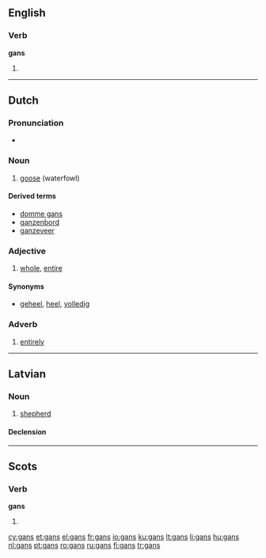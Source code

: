{{see|Gans}}
==English==

===Verb===
'''gans'''

# {{Geordie}} {{third-person singular of|[[gan]]}}

----

==Dutch==

===Pronunciation===
*{{audio|Nl-gans.ogg|audio}}

===Noun===
{{nl-noun|g=f|ganzen|gansje|dimpl=gansjes}}

# [[goose]] (waterfowl)

====Derived terms====
*[[domme gans]] 
*[[ganzenbord]] 
*[[ganzeveer]] 

===Adjective===
{{nl-adj|infl=ganse|-|-}}

# [[whole]], [[entire]]

====Synonyms====
*[[geheel]], [[heel]], [[volledig]]

===Adverb===
{{infl|nl|adverb}}

# [[entirely]]

----

==Latvian==

===Noun===
{{infl|lv|noun|gender=m}}

# [[shepherd]]

====Declension====
{{lv-noun-d1|gan|s}}

----

==Scots==

===Verb===
'''gans'''

# {{third-person singular of|[[gan#Scots|gan]]|lang=Scots}}

[[cy:gans]]
[[et:gans]]
[[el:gans]]
[[fr:gans]]
[[io:gans]]
[[ku:gans]]
[[lt:gans]]
[[li:gans]]
[[hu:gans]]
[[nl:gans]]
[[pt:gans]]
[[ro:gans]]
[[ru:gans]]
[[fi:gans]]
[[tr:gans]]
